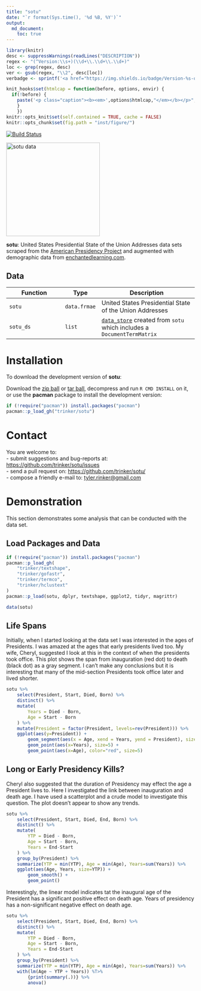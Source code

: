 ```yaml
---
title: "sotu"
date: "`r format(Sys.time(), '%d %B, %Y')`"
output:
  md_document:
    toc: true      
---
```


```r
library(knitr)
desc <- suppressWarnings(readLines("DESCRIPTION"))
regex <- "(^Version:\\s+)(\\d+\\.\\d+\\.\\d+)"
loc <- grep(regex, desc)
ver <- gsub(regex, "\\2", desc[loc])
verbadge <- sprintf('<a href="https://img.shields.io/badge/Version-%s-orange.svg"><img src="https://img.shields.io/badge/Version-%s-orange.svg" alt="Version"/></a></p>', ver, ver)
````

```r
knit_hooks$set(htmlcap = function(before, options, envir) {
  if(!before) {
    paste('<p class="caption"><b><em>',options$htmlcap,"</em></b></p>",sep="")
    }
    })
knitr::opts_knit$set(self.contained = TRUE, cache = FALSE)
knitr::opts_chunk$set(fig.path = "inst/figure/")
```

[![Build Status](https://travis-ci.org/trinker/sotu.svg?branch=master)](https://travis-ci.org/trinker/sotu)

<img src="inst/sotu_logo/seal.gif" width="250" alt="sotu data">  


**sotu**: United States Presidential State of the Union Addresses data sets scraped from the [American Presidency Project](http://www.presidency.ucsb.edu) and augmented with demographic data from [enchantedlearning.com](http://www.enchantedlearning.com/history/us/pres/list.shtml).


## Data

| Function                     | Type         |  Description                                      |
|------------------------------|--------------|---------------------------------------------------|
| `sotu`                       | `data.frmae` | United States Presidential State of the Union Addresses |
| `sotu_ds`                    | `list`       | [`data_store`](https://github.com/trinker/hclustext/blob/master/R/data_store.R) created from `sotu` which includes a `DocumentTermMatrix`                                  |

# Installation

To download the development version of **sotu**:

Download the [zip ball](https://github.com/trinker/sotu/zipball/master) or [tar ball](https://github.com/trinker/sotu/tarball/master), decompress and run `R CMD INSTALL` on it, or use the **pacman** package to install the development version:

```r
if (!require("pacman")) install.packages("pacman")
pacman::p_load_gh("trinker/sotu")
```

# Contact

You are welcome to:    
- submit suggestions and bug-reports at: <https://github.com/trinker/sotu/issues>    
- send a pull request on: <https://github.com/trinker/sotu/>    
- compose a friendly e-mail to: <tyler.rinker@gmail.com>    


# Demonstration

This section demonstrates some analysis that can be conducted with the data set.


## Load Packages and Data

```r
if (!require("pacman")) install.packages("pacman")
pacman::p_load_gh(
    "trinker/textshape", 
    "trinker/gofastr", 
    "trinker/termco",    
    "trinker/hclustext"
)
pacman::p_load(sotu, dplyr, textshape, ggplot2, tidyr, magrittr)

data(sotu)
```


## Life Spans

Initially, when I started looking at the data set I was interested in the ages of Presidents.  I was amazed at the ages that early presidents lived too.  My wife, Cheryl, suggested I look at this in the context of when the presidents took office.  This plot shows the span from inauguration (red dot) to death (black dot) as a gray segment.  I can't make any conclusions but it is interesting that many of the mid-section Presidents took office later and lived shorter.

```r
sotu %>%
    select(President, Start, Died, Born) %>%
    distinct() %>%
    mutate(
        Years = Died - Born,
        Age = Start - Born
    ) %>%
    mutate(President = factor(President, levels=rev(President))) %>%
    ggplot(aes(y=President)) +
        geom_segment(aes(x = Age, xend = Years, yend = President), size=4, alpha=.3) +
        geom_point(aes(x=Years), size=5) +
        geom_point(aes(x=Age), color="red", size=5) 
```


## Long or Early Presidency Kills?

Cheryl also suggested that the duration of Presidency may effect the age a President lives to.  Here I investigated the link between inauguration and death age.  I have used a scatterplot and a crude model to investigate this question.   The plot doesn't appear to show any trends.

```r
sotu %>%
    select(President, Start, Died, End, Born) %>%
    distinct() %>%
    mutate(
        YTP = Died - Born,
        Age = Start - Born,
        Years = End-Start
    ) %>%
    group_by(President) %>%
    summarize(YTP = min(YTP), Age = min(Age), Years=sum(Years)) %>%
    ggplot(aes(Age, Years, size=YTP)) +
        geom_smooth() +
        geom_point() 
```
  
Interestingly, the linear model indicates tat the inaugural age of the President has a significant positive effect on death age.  Years of presidency has a non-significant negative effect on death age.
  
```r
sotu %>%
    select(President, Start, Died, End, Born) %>%
    distinct() %>%
    mutate(
        YTP = Died - Born,
        Age = Start - Born,
        Years = End-Start
    ) %>%
    group_by(President) %>%
    summarize(YTP = min(YTP), Age = min(Age), Years=sum(Years)) %>%
    with(lm(Age ~ YTP + Years)) %T>% 
        {print(summary(.))} %>%
        anova()
```






